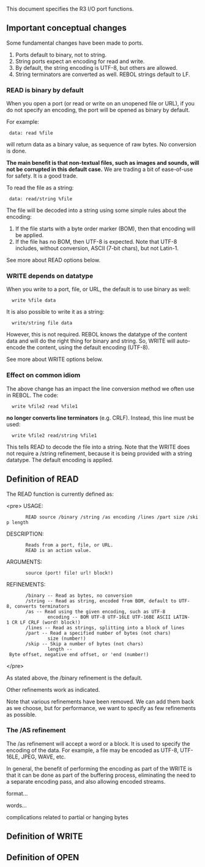 This document specifies the R3 I/O port functions.

== Important conceptual changes ==

Some fundamental changes have been made to ports.

#Ports default to binary, not to string.
#String ports expect an encoding for read and write.
#By default, the string encoding is UTF-8, but others are allowed.
#String terminators are converted as well. REBOL strings default to LF.

=== READ is binary by default ===

When you open a port (or read or write on an unopened file or URL), if you do not specify an encoding, the port will be opened as binary by default.

For example:

  data: read %file

will return data as a binary value, as sequence of raw bytes. No conversion is done.

'''The main benefit is that non-textual files, such as images and sounds, will not be corrupted in this default case.''' We are trading a bit of ease-of-use for safety. It is a good trade.

To read the file as a string:

  data: read/string %file

The file will be decoded into a string using some simple rules about the encoding:

#If the file starts with a byte order marker (BOM), then that encoding will be applied.
#If the file has no BOM, then UTF-8 is expected. Note that UTF-8 includes, without conversion, ASCII (7-bit chars), but not Latin-1.

See more about READ options below.

=== WRITE depends on datatype ===

When you write to a port, file, or URL, the default is to use binary as well:

   write %file data

It is also possible to write it as a string:

   write/string file data

However, this is not required. REBOL knows the datatype of the content data and will do the right thing for binary and string. So, WRITE will auto-encode the content, using the default encoding (UTF-8).

See more about WRITE options below.

=== Effect on common idiom ===

The above change has an impact the line conversion method we often use in REBOL. The code:

   write %file2 read %file1

'''no longer converts line terminators''' (e.g. CRLF). Instead, this line must be used:

   write %file2 read/string %file1

This tells READ to decode the file into a string. Note that the WRITE does not require a /string refinement, because it is being provided with a string datatype. The default encoding is applied.

== Definition of READ ==

The READ function is currently defined as:

&lt;pre&gt;
USAGE:
        READ source /binary /string /as encoding /lines /part size /skip length

DESCRIPTION:
        Reads from a port, file, or URL.
        READ is an action value.

ARGUMENTS:
        source (port! file! url! block!)

REFINEMENTS:
        /binary -- Read as bytes, no conversion
        /string -- Read as string, encoded from BOM, default to UTF-8, converts terminators
        /as -- Read using the given encoding, such as UTF-8
                encoding -- BOM UTF-8 UTF-16LE UTF-16BE ASCII LATIN-1 CR LF CRLF (word! block!)
        /lines -- Read as strings, splitting into a block of lines
        /part -- Read a specified number of bytes (not chars)
                size (number!)
        /skip -- Skip a number of bytes (not chars)
                length -- Byte offset, negative end offset, or 'end (number!)
&lt;/pre&gt;

As stated above, the /binary refinement is the default.

Other refinements work as indicated.

Note that various refinements have been removed. We can add them back as we choose, but for performance, we want to specify as few refinements as possible.

=== The /AS refinement ===

The /as refinement will accept a word or a block. It is used to specify the encoding of the data. For example, a file may be encoded as UTF-8, UTF-16LE, JPEG, WAVE, etc.

In general, the benefit of performing the encoding as part of the WRITE is that it can be done as part of the buffering process, eliminating the need to a separate encoding pass, and also allowing encoded streams.

format...

words...

complications related to partial or hanging bytes

== Definition of WRITE ==

== Definition of OPEN ==